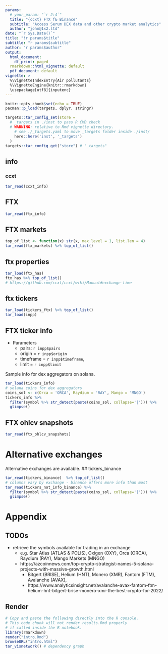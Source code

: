 ```yaml
---
params:
  # your_param: "`r 2:4`"
  title: "{ccxt} FTX f& Binance"
  subtitle: "Access Serum DEX data and other crypto market analytics"
  author: "john@1x2.ltd"
date: "`r Sys.Date()`"
title: "!r params$title"
subtitle: "r params$subtitle"
author: "r params$author"
output:
  html_document:
    df_print: paged
  rmarkdown::html_vignette: default
  pdf_document: default
vignette: >
  %\VignetteIndexEntry{Air pollutants}
  %\VignetteEngine{knitr::rmarkdown}
  \usepackage[utf8]{inputenc}
---
```

<!-- \VignetteDepends{forcats}  -->

```r
knitr::opts_chunk$set(echo = TRUE)
pacman::p_load(targets, dplyr, stringr)

targets::tar_config_set(store = 
  # _targets in ./inst to pass R CMD check
  # WARNING: relative to Rmd vignette directory.
    # see ./_targets.yaml to move _targets folder inside ./inst/
    here::here('inst', '_targets')
  )
targets::tar_config_get("store") # "_targets"
```

## info
### ccxt 
```r
tar_read(ccxt_info)
```

## FTX
```r
tar_read(ftx_info)
```


## FTX markets
```r
top_of_list <- function(x) str(x, max.level = 1, list.len = 4)
tar_read(ftx_markets) %>% top_of_list()
```

## ftx properties
```r
tar_load(ftx_has)
ftx_has %>% top_of_list()
# https://github.com/ccxt/ccxt/wiki/Manual#exchange-time
```

## ftx tickers
```r
tar_load(tickers_ftx) %>% top_of_list()
tar_load(inpp)
```

## FTX ticker info
+ Parameters
  + pairs: `r inpp$pairs`
  + origin = `r inpp$origin`
  + timeframe = `r inpp$timeframe`, 
  + limit = `r inpp$limit`

Sample info for dex aggregators on solana. 
```r
tar_load(tickers_info) 
# solana coins for dex aggregators
coins_sol <- c(Orca = 'ORCA', Raydium = 'RAY', Mango = 'MNGO')
tickers_info %>% 
  filter(symbol %>% str_detect(paste(coins_sol, collapse='|'))) %>% 
  glimpse()
```

## FTX ohlcv snapshots

```r
tar_read(ftx_ohlcv_snapshots)
```


# Alternative exchanges
Alternative exchanges are available.
## tickers_binance
```r
tar_read(tickers_binance)  %>% top_of_list()
# columns vary by exchange - binance offers more info than most
tar_read(tickers_not_info_binance) %>% 
  filter(symbol %>% str_detect(paste(coins_sol, collapse='|'))) %>% 
  glimpse()
```


# Appendix

## TODOs  
+ retrieve the symbols available for trading in an exchange
  + e.g. Star Atlas (ATLAS & POLIS), Oxigen (OXY), Orca (ORCA), Raydium (RAY), Mango Markets (MNGO)
  + https://azcoinnews.com/top-crypto-strategist-names-5-solana-projects-with-massive-growth.html
    + Bitgert (BRISE), Helium (HNT), Monero (XMR), Fantom (FTM), Avalanche (AVAX), 
    + https://www.analyticsinsight.net/avalanche-avax-fantom-ftm-helium-hnt-bitgert-brise-monero-xmr-the-best-crypto-for-2022/

## Render
```r
# Copy and paste the following directly into the R console.
# This code chunk will not render results.Rmd properly
# if called inside the R notebook.
library(rmarkdown)
render("intro.Rmd")
browseURL("intro.html")
tar_visnetwork() # dependency graph
```